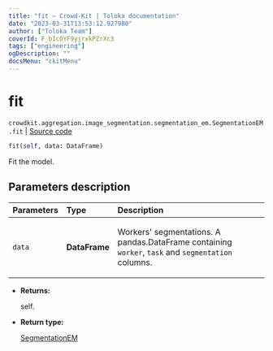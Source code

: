 ```yaml
---
title: "fit — Crowd-Kit | Toloka documentation"
date: "2023-03-31T13:53:12.927980"
author: ["Toloka Team"]
coverId: F_bIcOYF9yjrxkPZrXc3
tags: ["engineering"]
ogDescription: ""
docsMenu: "ckitMenu"
---
```


# fit

`crowdkit.aggregation.image_segmentation.segmentation_em.SegmentationEM.fit` | [Source code](https://github.com/Toloka/crowd-kit/blob/v1.2.1/crowdkit/aggregation/image_segmentation/segmentation_em.py#L145)

```python
fit(self, data: DataFrame)
```

Fit the model.

## Parameters description

| Parameters | Type | Description |
| :----------| :----| :-----------|
`data`|**DataFrame**|<p>Workers' segmentations. A pandas.DataFrame containing `worker`, `task` and `segmentation` columns.</p>

* **Returns:**

  self.

* **Return type:**

  [SegmentationEM](/docs/crowd-kit/reference/crowdkit.aggregation.image_segmentation.segmentation_em.SegmentationEM)